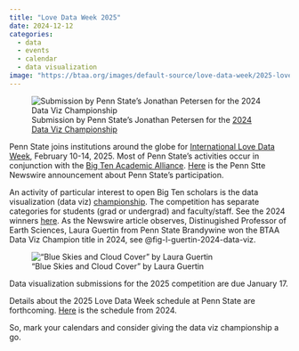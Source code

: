```yaml
---
title: "Love Data Week 2025"
date: 2024-12-12
categories:
  - data
  - events
  - calendar
  - data visualization
image: "https://btaa.org/images/default-source/love-data-week/2025-love-data-week/love-data-week.webp?sfvrsn=ea695050_1"
---
```


![Submission by Penn State's Jonathan Petersen for the [2024 Data Viz Championship](https://btaa.org/research/love-data-week/2024_Data_Viz_Championship/student-data-viz-gallery)](https://btaa.org/images/default-source/love-data-week/psu-student_thumbnail7cecf021-8fdf-43dc-9863-92d721ec44fd.webp?sfvrsn=ff3d9d52_1){#fig-j-petersen-2024-data-viz}

Penn State joins institutions around the globe for [International Love Data Week](https://www.icpsr.umich.edu/web/about/cms/3799), February 10-14, 2025. Most of Penn State's activities occur in conjunction with the [Big Ten Academic Alliance](https://btaa.org).
[Here](https://www.psu.edu/news/university-libraries/story/university-libraries-seeks-entries-2025-btaa-data-visualization) is the Penn Stte Newswire announcement about Penn State's participation.

An activity of particular interest to open Big Ten scholars is the data visualization (data viz) [championship](https://btaa.org/research/love-data-week/compete-in-the-2025-data-viz-championship).
The competition has separate categories for students (grad or undergrad) and faculty/staff.
See the 2024 winners [here](https://btaa.org/research/love-data-week/2024_Data_Viz_Championship).
As the Newswire article observes, Distinugished Professor of Earth Sciences, Laura Guertin from Penn State Brandywine won the BTAA Data Viz Champion title in 2024, see @fig-l-guertin-2024-data-viz.

!["Blue Skies and Cloud Cover" by Laura Guertin](https://btaa.org/images/default-source/love-data-week/laura_guertin_thumbnail.webp?sfvrsn=a6a11c8d_1){#fig-l-guertin-2024-data-viz}

Data visualization submissions for the 2025 competition are due January 17.

Details about the 2025 Love Data Week schedule at Penn State are forthcoming.
[Here](https://www.psu.edu/news/academics/story/penn-state-announces-schedule-events-international-love-data-week-2024) is the schedule from 2024.

So, mark your calendars and consider giving the data viz championship a go.
